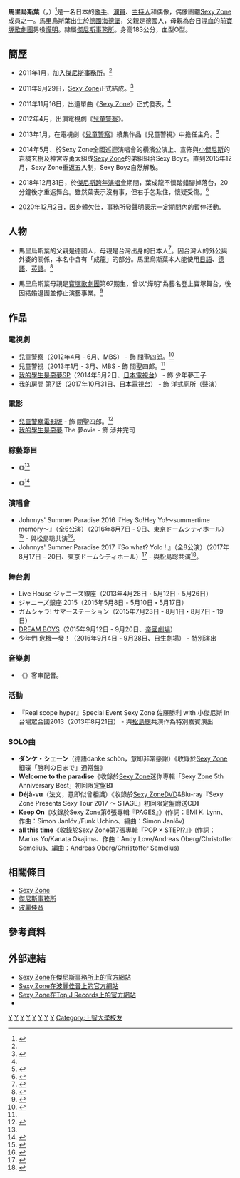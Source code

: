 {{藝人
| 姓名 = 馬里烏斯葉
| 類型 = 男藝人
| 圖片 = 
| 圖片尺寸 = 
| 圖片簡介 = 
| 本名 = {{lang|de|Marius Julius Seiryu Schmich-Yo}}
| 外文名 = {{lang|ja|葉 マリウス ユリウス 成龍 シュミッヒ}}<ref name="fullname">{{Cite news|url=https://mdpr.jp/news/detail/1717544|title=Sexy Zoneマリウス葉、皇族も遊びに…“超セレブ”な家柄に驚愕の声殺到　本名も話題に - モデルプレス|newspaper=モデルプレス - ライフスタイル・ファッションエンタメニュース|accessdate=2018-05-29|language=ja}}</ref>
| 外文 = ja
| 羅馬拼音 = Yo Marius Julius Seiryu Schmich 
| 暱稱 = {{lang|ja|マリウス 葉}}
| 其他藝名 =
| 國籍 = {{DEU}}
| 民族 = 
| 出生日期 = {{Birth date and age|year=2000|month=3|day=30}}
| 出生地點 = {{DEU}}[[海德堡|海德堡]]
| 逝世日期 = 
| 逝世地點 = 
| 職業 = [[演員|演員]]、[[歌手|歌手]]、[[主持人|主持人]]
| 語言 = [[日語|日語]]、[[德語|德語]]、[[英語|英語]]
| 教育程度 = [[上智大學|上智大學]]
| 宗教信仰 = 
| 配偶 = 
| 兒女 = 
| 父母 = 
| 音樂類型 = [[日語流行音樂|日語流行音樂]]
| 演奏樂器 = 
| 出道地點 = 
| 出道日期 = 2011年11月16日<ref name=SohuYule-2011-11-22>{{cite web|author=舍人|title=Sexy Zone成最年少出道冠军 被批胜之不武|url=http://yule.sohu.com/20111122/n326465353.shtml|publisher=搜狐娛樂|accessdate=2013-05-07}}</ref>
| 出道作 = 《[[Sexy_Zone_(單曲)|Sexy Zone]]》<ref name="SohuYule-2011-11-22" />
| 代表作 = 
| 活躍年代 = 2011年2月<ref name="NikkanSports-2011-09-30">{{Cite web|date=2011-09-30|url=http://www.nikkansports.com/entertainment/news/p-et-tp0-20110930-842678.html|title=セクシーさ売りにジャニーズに新ユニット|publisher=體育日刊|accessdate=2013-01-05|archive-date=2019-03-31|archive-url=https://web.archive.org/web/20190331115536/https://www.nikkansports.com/entertainment/news/p-et-tp0-20110930-842678.html|dead-url=no}}</ref>迄今
| 唱片公司 = 2011-2020 [[波麗佳音|波麗佳音]]<br>2020- [[環球音樂_(日本)|Top J Records]]
| 經紀公司 = [[傑尼斯事務所|傑尼斯事務所]]
| 網站 = [http://www.johnnys-net.jp/page?id=artistTop&artist=24  Sexy Zone在傑尼斯事務所上的官方網站]{{ja}}<br>
[https://topjrecords.jp/ Sexy Zone在Top J Records上的官方網站]{{ja}}
| 相關團體 = [[Sexy_Zone|Sexy Zone]]
| IMDb = 4783827
}}

{{japanese|japanese=マリウス 葉|kana=マリウス よう|romaji=Marius Yo}}

'''馬里烏斯葉'''（{{jpn|j=マリウス 葉|hg=マリウス よう|rm=Marius Yo}}，{{bd|2000年|3月30日|catIdx=Marius Yo}}）<ref name="Ponycanyon-Profile">{{Cite web|date=|url=http://sexyzone.ponycanyon.co.jp/profile.html|title=Sexy Zone Official Site|publisher=[[波麗佳音|波麗佳音]]|accessdate=2013-01-05|deadurl=yes|archiveurl=https://web.archive.org/web/20130102094310/http://sexyzone.ponycanyon.co.jp/profile.html|archivedate=2013-01-02}}</ref>是一名日本的[[歌手|歌手]]、[[演員|演員]]、[[主持人|主持人]]和偶像，偶像團體[[Sexy_Zone|Sexy Zone]]成員之一。馬里烏斯葉出生於[[德國|德國]][[海德堡|海德堡]]，父親是德國人，母親為台日混血的前[[寶塚歌劇團|寶塚歌劇團]]男役[[燁明|燁明]]。隸屬[[傑尼斯事務所|傑尼斯事務所]]。身高183公分，血型O型。

== 簡歷 ==
* 2011年1月，加入[[傑尼斯事務所|傑尼斯事務所]]。<ref name="NikkanSports-2011-09-30" />

* 2011年9月29日，[[Sexy_Zone|Sexy Zone]]正式結成。<ref>{{Cite web|date=2011-09-30|url=http://www.sanspo.com/geino/news/110930/gng1109300604003-n1.htm|title=Sexy Zone気合、バレー11月開幕|publisher=產經體育|accessdate=2011-11-06|archive-url=https://web.archive.org/web/20110930223309/http://www.sanspo.com/geino/news/110930/gng1109300604003-n1.htm|archive-date=2011-09-30|dead-url=yes}}</ref>

* 2011年11月16日，出道單曲《[[Sexy_Zone_(單曲)|Sexy Zone]]》正式發表。<ref name=SohuYule-2011-11-22 />

* 2012年4月，出演電視劇《[[兒童警察|兒童警察]]》。

* 2013年1月，在電視劇《[[兒童警察|兒童警察]]》續集作品《兒童警視》中擔任主角。<ref name="ORICON STYLE 2012-11-20">{{cite news |url=http://www.oricon.co.jp/news/movie/2019027/full/ |title=Sexy Zoneマリウス葉、連ドラ初主演 『コドモ警察』から新シリーズ |newspaper=ORICON STYLE |publisher={{lang|ja|オリコン}} |date=2012-11-20 |accessdate=2013-01-15}}</ref>

* 2014年5月、於Sexy Zone全國巡迴演唱會的横濱公演上、宣佈與[[小傑尼斯|小傑尼斯]]的岩橋玄樹及神宮寺勇太組成[[Sexy_Zone|Sexy Zone]]的弟組組合Sexy Boyz。直到2015年12月，Sexy Zone重返五人制，Sexy Boyz自然解散。

* 2018年12月31日，於[[傑尼斯跨年演唱會|傑尼斯跨年演唱會]]期間，葉成龍不慎踏錯腳掉落台，20分鐘後才重返舞台。雖然葉表示沒有事，但右手包紮住，懷疑受傷。<ref>{{cite news|url=https://hk.on.cc/hk/bkn/cnt/entertainment/20190102/bkn-20190102115856979-0102_00862_001.html|title=師弟不慎跌落台　瀧澤秀明最後演出收視高|date=2019年1月2日|newspaper=[[東方日報_(香港)|東方日報 (香港)]]}}</ref>

*2020年12月2日，因身體欠佳，事務所發聲明表示一定期間內的暫停活動。

==人物==
* 馬里烏斯葉的父親是德國人，母親是台灣出身的日本人<ref>{{cite web |title=マリウス葉さん連載４回目は母国語とアイデンティティについて |url=https://spur.hpplus.jp/magazine/topics/202008/17/JJcpQFM/}}</ref>。因台灣人的外公與外婆的關係，本名中含有「成龍」的部分。馬里烏斯葉本人能使用[[日語|日語]]、[[德語|德語]]、[[英語|英語]]。<ref name="DailySports-2011-09-30">{{cite news|title=ジャニーズ初ハーフ マリウス葉、母は元宝塚|newspaper={{lang|ja|デイリースポーツ}}|publisher=神戸新聞社|date=2011-09-30|url=http://www.daily.co.jp/gossip/article/2011/09/30/0004513397.shtml|accessdate=2013-01-30|deadurl=yes|archiveurl=https://web.archive.org/web/20120626055541/http://www.daily.co.jp/gossip/article/2011/09/30/0004513397.shtml|archivedate=2012-06-26}}</ref>

* 馬里烏斯葉母親是[[寶塚歌劇團|寶塚歌劇團]]第67期生，曾以“燁明”為藝名登上寶塚舞台，後因結婚退團並停止演藝事業。<ref name="DailySports-2011-09-30">{{cite news|title=ジャニーズ初ハーフ マリウス葉、母は元宝塚|newspaper={{lang|ja|デイリースポーツ}}|publisher=神戸新聞社|date=2011-09-30|url=http://www.daily.co.jp/gossip/article/2011/09/30/0004513397.shtml|accessdate=2013-01-30|deadurl=yes|archiveurl=https://web.archive.org/web/20120626055541/http://www.daily.co.jp/gossip/article/2011/09/30/0004513397.shtml|archivedate=2012-06-26}}</ref>

== 作品 ==
{{About||馬里烏斯葉在團體活動部份|Sexy Zone#演出經歷}}
=== 電視劇 ===
* [[兒童警察|兒童警察]]（2012年4月 - 6月、MBS） - 飾 間聖四郎。<ref>{{Cite web |date= |url=http://kodomokeisatsu.com/drama/cs/ |title=CAST & STAFF |work=「コドモ警察」TVドラマ公式サイト |publisher=「コドモ警察」製作委員会／[[每日放送|每日放送]] |accessdate=2012-11-28}}</ref>
* 兒童警視（2013年1月 - 3月、MBS - 飾 間聖四郎。<ref name="ORICON STYLE 2012-11-20" />
* [[我的學生是惡夢|我的學生是惡夢]]SP（2014年5月2日、[[日本電視台|日本電視台]]） - 飾 少年夢王子
* 我的房間 第7話（2017年10月31日、[[日本電視台|日本電視台]]） - 飾 洋式廁所（聲演）

=== 電影 ===
* [[兒童警察#電影版|兒童警察電影版]] - 飾 間聖四郎。<ref>{{cite news |title=鈴木福、映画初主演! 「コドモ警察」映画化決定! |newspaper=シネマトゥデイ |publisher= |date=2012-09-24 |url=http://www.cinematoday.jp/page/N0046236 |accessdate=2012-11-28}}</ref>
* [[我的學生是惡夢|我的學生是惡夢]] The 夢ovie - 飾 涉井完司

=== 綜藝節目 ===
* 《{{lang|ja|Johnny's Jr. Land}}》<ref name="jrland/member/">{{Cite web |date= |url=http://www.bs-sptv.com/jrland/member/index.html |title=ジャニーズJr.ランドのなかまたち |work=ジャニーズJr.ランド公式サイト |publisher=[[BSスカパー!|BSスカパー!]] |accessdate=2012-11-28 |deadurl=yes |archiveurl=https://web.archive.org/web/20120426010704/http://www.bs-sptv.com/jrland/member/index.html |archivedate=2012-04-26 }}</ref>

* 《{{lang|ja|爆笑学園ナセバナ〜ル!}}》<ref>{{cite news |title=Sexy Zone・マリウス葉&NYC・中山優馬、初仕事でのお互いの印象は? |newspaper=webザテレビジョン |publisher=[[角川書店|角川書店]] |date=2012-09-20 |url=http://news.thetv.jp/article/33340/ |accessdate=2012-11-28 |deadurl=yes |archiveurl=https://archive.is/20130501181158/http://news.thetv.jp/article/33340/ |archivedate=2013-05-01 }}</ref>

=== 演唱會 ===
* Johnnys' Summer Paradise 2016『Hey So!Hey Yo!〜summertime memory〜』（全6公演）（2016年8月7日 - 9日、東京ドームシティホール）<ref>{{Cite web| title = Johnny's Summer Paradise 2016| work = Johnny's net| publisher = [[ジャニーズ事務所|ジャニーズ事務所]]| url = http://www.johnnys-net.jp/page?id=consta&artist=26#430| accessdate = 2017-06-11| archiveurl = https://archive.is/20160801220514/http://www.johnnys-net.jp/page?id=consta&artist=26%23430#430| archivedate = 2016年8月1日}}</ref> - 與松島聡共演<ref>{{Cite news |title= ピュアでハッピー2人だけのコンサート セクゾ松島＆マリウス |newspaper = [[中日スポーツ|CHUNICHI Web]] |date= 2016-08-09 |url= http://www.chunichi.co.jp/chuspo/article/entertainment/news/CK2016080902000152.html |accessdate=2017-06-10|archiveurl= https://web.archive.org/web/20160808235423/http://www.chunichi.co.jp/chuspo/article/entertainment/news/CK2016080902000152.html|archivedate= 2016-08-08}}</ref>。
* Johnnys' Summer Paradise 2017『So what? Yolo ! 』（全8公演）（2017年8月17日 - 20日、東京ドームシティホール）<ref>{{Cite web| title = Summer Paradise 2017| work = Johnny's net| publisher = [[ジャニーズ事務所|ジャニーズ事務所]]| url = http://www.johnnys-net.jp/page?id=consta&artist=24#526| accessdate = 2017-11-16| archiveurl = https://archive.is/Z9Bv0| archivedate = 2017-08-18}}</ref> - 與松島聡共演<ref>{{Cite web| title = マリウス葉、海外留学のうわさを否定 キャンパスで行われたサミットに参加| work = エンタメOVO| publisher = [[共同通信社|共同通信社]]| date = 2017-08-18| url = https://tvfan.kyodo.co.jp/news/topics/1120483| accessdate = 2017-08-18}}</ref>。

=== 舞台劇 ===
*Live House ジャニーズ銀座（2013年4月28日・5月12日・5月26日）
*ジャニーズ銀座 2015（2015年5月8日 - 5月10日・5月17日）
*ガムシャラ! サマーステーション（2015年7月23日 - 8月1日・8月7日 - 19日）
* [[DREAM_BOYS#2015年|DREAM BOYS]]（2015年9月12日 - 9月20日、[[帝國劇場|帝國劇場]]）
* 少年們 危機一發！（2016年9月4日 - 9月28日、日生劇場） - 特別演出

=== 音樂劇 ===
* 《{{lang|ja|不思議國的[[Hello_Kitty|Hello Kitty]]}}》客串配音。

=== 活動 ===
*『Real scope hyper』Special Event Sexy Zone 佐藤勝利 with 小傑尼斯 In 台場眾合國2013（2013年8月21日） - 與[[松島聰|松島聰]]共演作為特別嘉賓演出

=== SOLO曲 ===
* '''ダンケ・シェーン'''（德語danke schön，意即非常感謝）《收錄於[[Sexy_Zone|Sexy Zone]]細碟「勝利の日まで」通常盤》
* '''Welcome to the paradise'''《收錄於[[Sexy_Zone|Sexy Zone]]迷你專輯「Sexy Zone 5th Anniversary Best」初回限定盤B》
* '''Déjà-vu'''（法文，意即似曾相識）《收錄於[[Sexy_Zone|Sexy Zone]]DVD&Blu-ray『Sexy Zone Presents Sexy Tour 2017 〜 STAGE』初回限定盤附送CD》
* '''Keep On'''《收錄於Sexy Zone第6張專輯『PAGES』》(作詞：EMI K. Lynn、作曲：Simon Janlöv /Funk Uchino、編曲：Simon Janlöv)
*'''all this time'''《收錄於Sexy Zone第7張專輯『POP × STEP!?』》(作詞：Marius Yo/Kanata Okajima、作曲：Andy Love/Andreas Oberg/Christoffer Semelius、編曲：Andreas Oberg/Christoffer Semelius)

== 相關條目 ==
* [[Sexy_Zone|Sexy Zone]]
* [[傑尼斯事務所|傑尼斯事務所]]
* [[波麗佳音|波麗佳音]]

== 參考資料 ==
{{Reflist}}

== 外部連結 ==
* [http://www.johnnys-net.jp/page?id=artistTop&artist=24  Sexy Zone在傑尼斯事務所上的官方網站]{{ja}}
*[http://sexyzone.ponycanyon.co.jp/ Sexy Zone在波麗佳音上的官方網站]{{ja}}
*[https://topjrecords.jp/ Sexy Zone在Top J Records上的官方網站]{{ja}}
*{{imdb name|id=4783827}}

{{Sexy Zone}}
{{傑尼斯事務所}}

{{Authority control}}
{{DEFAULTSORT:Marius Yo}}
[[Category:Sexy_Zone|Y]]
[[Category:傑尼斯事務所所屬藝人|Y]]
[[Category:日本男性偶像|Y]]
[[Category:在日本的德國人|Y]]
[[Category:海德堡人|Y]]
[[Category:日本男演員|Y]]
[[Category:日本男歌手|Y]]
[[Category:台灣裔日本人|Y]]
[[Category:上智大學校友|Category:上智大學校友]]